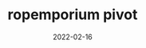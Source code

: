 ---
title: ropemporium pivot
date: '2022-02-16'
tags: ['ropemporium','rop']
draft: true
summary:  
images: []
layout: PostLayout
canonicalUrl:
---